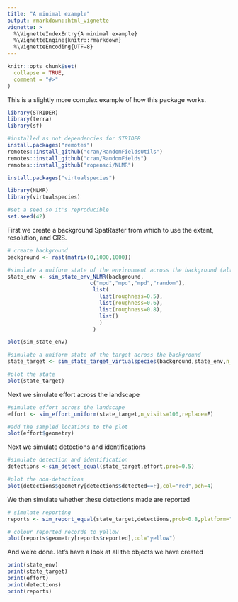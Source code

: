 ```yaml
---
title: "A minimal example"
output: rmarkdown::html_vignette
vignette: >
  %\VignetteIndexEntry{A minimal example}
  %\VignetteEngine{knitr::rmarkdown}
  %\VignetteEncoding{UTF-8}
---
```


```r
knitr::opts_chunk$set(
  collapse = TRUE,
  comment = "#>"
)
```

This is a slightly more complex example of how this package works.

```r
library(STRIDER)
library(terra)
library(sf)

#installed as not dependencies for STRIDER
install.packages("remotes")
remotes::install_github("cran/RandomFieldsUtils")
remotes::install_github("cran/RandomFields")
remotes::install_github("ropensci/NLMR")

install.packages("virtualspecies")

library(NLMR)
library(virtualspecies)

#set a seed so it's reproducible
set.seed(42)
```

First we create a background SpatRaster from which to use the extent, resolution, and CRS.

```r
# create background
background <- rast(matrix(0,1000,1000))

#simulate a uniform state of the environment across the background (although in this example we don't actually use it)
state_env <- sim_state_env_NLMR(background,
                          c("mpd","mpd","mpd","random"),
                           list(
                             list(roughness=0.5),
                             list(roughness=0.6),
                             list(roughness=0.8),
                             list()
                             )
                           )

plot(sim_state_env)

#simulate a uniform state of the target across the background
state_target <- sim_state_target_virtualspecies(background,state_env,n_targets = 3)

#plot the state
plot(state_target)
```

Next we simulate effort across the landscape

```r
#simulate effort across the landscape
effort <- sim_effort_uniform(state_target,n_visits=100,replace=F)

#add the sampled locations to the plot
plot(effort$geometry)
```

Next we simulate detections and identifications

```r
#simulate detection and identification
detections <-sim_detect_equal(state_target,effort,prob=0.5)

#plot the non-detections
plot(detections$geometry[detections$detected==F],col="red",pch=4)

```

We then simulate whether these detections made are reported

```r
# simulate reporting
reports <- sim_report_equal(state_target,detections,prob=0.8,platform="iRecord")

# colour reported records to yellow
plot(reports$geometry[reports$reported],col="yellow")
```

And we're done. let's have a look at all the objects we have created

```r
print(state_env)
print(state_target)
print(effort)
print(detections)
print(reports)
```
